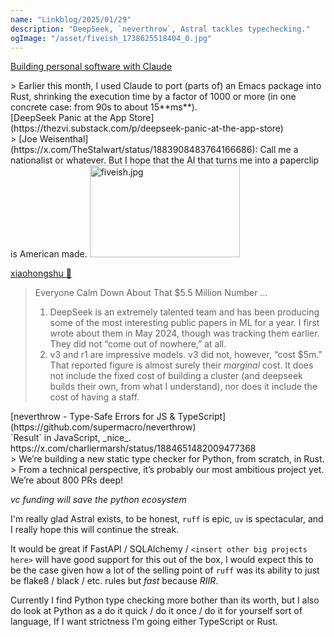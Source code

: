 ```yaml
---
name: "Linkblog/2025/01/29"
description: "DeepSeek, `neverthrow`, Astral tackles typechecking."
ogImage: "/asset/fiveish_1738625518404_0.jpg"
---
```


[Building personal software with Claude](https://blog.nelhage.com/post/personal-software-with-claude/)

<div class="ml-[calc(1*1rem)] mb-8">
> Earlier this month, I used Claude to port (parts of) an Emacs package into Rust, shrinking the execution time by a factor of 1000 or more (in one concrete case: from 90s to about 15**ms**).

</div>
[DeepSeek Panic at the App Store](https://thezvi.substack.com/p/deepseek-panic-at-the-app-store)

<div class="ml-[calc(1*1rem)] mb-8">
> [Joe Weisenthal](https://x.com/TheStalwart/status/1883908483764166686): Call me a nationalist or whatever. But I hope that the AI that turns me into a paperclip is American made.

<img src='/asset/fiveish_1738625518404_0.jpg' alt='fiveish.jpg' height='147' width='240' />

[xiaohongshu 💸](https://knowyourmeme.com/memes/fiveish-yap-dollar)

> Everyone Calm Down About That $5.5 Million Number
> ...
> 1. DeepSeek is an extremely talented team and has been producing some of the most interesting public papers in ML for a year. I first wrote about them in May 2024, though was tracking them earlier. They did not “come out of nowhere,” at all.
> 2. v3 and r1 are impressive models. v3 did not, however, “cost $5m.” That reported figure is almost surely their *marginal* cost. It does not include the fixed cost of building a cluster (and deepseek builds their own, from what I understand), nor does it include the cost of having a staff.

</div>
[neverthrow - Type-Safe Errors for JS & TypeScript](https://github.com/supermacro/neverthrow)

<div class="ml-[calc(1*1rem)] mb-8">
`Result` in JavaScript, _nice_.

</div>
https://x.com/charliermarsh/status/1884651482009477368

<div class="ml-[calc(1*1rem)] mb-8">
> We’re building a new static type checker for Python, from scratch, in Rust.
> From a technical perspective, it’s probably our most ambitious project yet. We’re about 800 PRs deep!

_vc funding will save the python ecosystem_

I'm really glad Astral exists, to be honest, `ruff` is epic, `uv` is spectacular, and I really hope this will continue the streak.

It would be great if FastAPI / SQLAlchemy / `<insert other big projects here>` will have good support for this out of the box, I would expect this to be the case given how a lot of the selling point of `ruff` was its ability to just be flake8 / black / etc. rules but _fast_ because _RIIR_.

Currently I find Python type checking more bother than its worth, but I also do look at Python as a do it quick / do it once / do it for yourself sort of language, If I want strictness I'm going either TypeScript or Rust.

</div>
